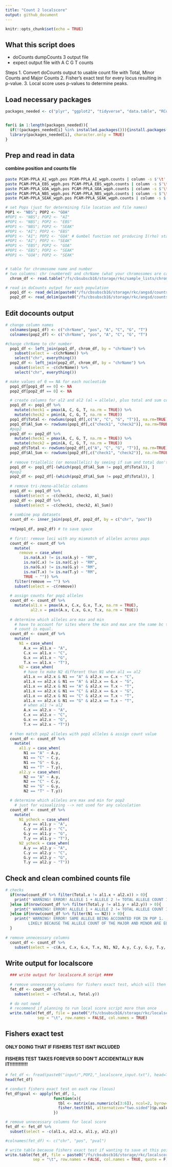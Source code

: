```yaml
---
title: "Count 2 localscore"
output: github_document
---
```


```r
knitr::opts_chunk$set(echo = TRUE)
```

## What this script does
- doCounts dumpCounts 3 output file
- expect output file with A C G T counts

Steps
1. Convert doCounts output to usable count file with Total, Minor Counts and Major Counts
2. Fisher's exact test for every locus resulting in p-value.
3. Local score uses p-values to determine peaks.

## Load necessary packages
```r
packages_needed <- c("plyr", "ggplot2", "tidyverse", "data.table", "RColorBrewer")


for(i in 1:length(packages_needed)){
  if(!(packages_needed[i] %in% installed.packages())){install.packages(packages_needed[i])}
  library(packages_needed[i], character.only = TRUE)
}
```
## Prep and read in data

#### combine position and counts file

```bash
paste PCAM-PPLA_AI_wgph.pos PCAM-PPLA_AI_wgph.counts | column -s $'\t' -t > PCAM-PPLA_AI_wgph.pos_counts
paste PCAM-PPLA_EBS_wgph.pos PCAM-PPLA_EBS_wgph.counts | column -s $'\t' -t > PCAM-PPLA_EBS_wgph.pos_counts
paste PCAM-PPLA_GOA_wgph.pos PCAM-PPLA_GOA_wgph.counts | column -s $'\t' -t > PCAM-PPLA_GOA_wgph.pos_counts
paste PCAM-PPLA_NBS_wgph.pos PCAM-PPLA_NBS_wgph.counts | column -s $'\t' -t > PCAM-PPLA_NBS_wgph.pos_counts
paste PCAM-PPLA_SEAK_wgph.pos PCAM-PPLA_SEAK_wgph.counts | column -s $'\t' -t > PCAM-PPLA_SEAK_wgph.pos_counts
```


```r
# set Pops (just for determining file location and file names)
POP1 <- "NBS"; POP2 <- "GOA"
#POP1 <- "NBS"; POP2 <- "AI"
#POP1 <- "NBS"; POP2 <- "EBS"
#POP1 <- "NBS"; POP2 <- "SEAK"
#POP1 <- "AI"; POP2 <- "EBS"
#POP1 <- "AI"; POP2 <- "GOA" # Gumbel function not producing I(rho) statistic. need to fix
#POP1 <- "AI"; POP2 <- "SEAK"
#POP1 <- "EBS"; POP2 <- "GOA"
#POP1 <- "EBS"; POP2 <- "SEAK"
#POP1 <- "GOA"; POP2 <- "SEAK"


# table for chromosome name and number
# two columns: chr (numbered) and chrName (what your chromosomes are called in your angsd output file)
  chrom_df <- read.table("/fs/cbsubscb16/storage/rkc/sample_lists/chrom_meta_data.txt", header = TRUE, col.names = c("chrName","chrNewName")) %>% mutate(chr = seq(1,104,1)) %>% select(-chrNewName)

# read in doCounts output for each population
  pop1_df <- read_delim(paste0("/fs/cbsubscb16/storage/rkc/angsd/counts/PCAM-PPLA_",POP1,"_wgph.pos_counts"), col_names = TRUE) %>% select(-totDepth) 
  pop2_df <- read_delim(paste0("/fs/cbsubscb16/storage/rkc/angsd/counts/PCAM-PPLA_",POP2,"_wgph.pos_counts"), col_names = TRUE) %>% select(-totDepth)
```

## Edit docounts output 

```r
# change column names
  colnames(pop1_df) <- c("chrName", "pos", "A", "C", "G", "T")
  colnames(pop2_df) <- c("chrName", "pos", "A", "C", "G", "T")

#change chrName to chr number
  pop1_df <- left_join(pop1_df, chrom_df, by = "chrName") %>%
    subset(select = -c(chrName)) %>%
    select("chr", everything())
  pop2_df <- left_join(pop2_df, chrom_df, by = "chrName") %>%
    subset(select = -c(chrName)) %>%
    select("chr", everything())

# make values of 0 == NA for each nucleotide
  pop1_df[pop1_df == 0] <- NA
  pop2_df[pop2_df == 0] <- NA

  # create columns for al2 and al2 (al = allele), plus total and sum columns
  pop1_df <- pop1_df %>%
    mutate(check1 = pmax(A, C, G, T, na.rm = TRUE)) %>%
    mutate(check2 = pmin(A, C, G, T, na.rm = TRUE))
  pop1_df$Total <- rowSums(pop1_df[,c("A", "C", "G", "T")], na.rm=TRUE)
  pop1_df$Al_Sum <- rowSums(pop1_df[,c("check1", "check2")], na.rm=TRUE)
  #pop2
  pop2_df <- pop2_df %>%
    mutate(check1 = pmax(A, C, G, T, na.rm = TRUE)) %>%
    mutate(check2 = pmin(A, C, G, T, na.rm = TRUE))
  pop2_df$Total <- rowSums(pop2_df[,c("A", "C", "G", "T")], na.rm=TRUE)
  pop2_df$Al_Sum <- rowSums(pop2_df[,c("check1", "check2")], na.rm=TRUE)
  
  # remove triallelic (or monoallelic) by seeing if sum and total don't match
  pop1_df <- pop1_df[-(which(pop1_df$Al_Sum != pop1_df$Total)), ]
  #pop2
  pop2_df <- pop2_df[-(which(pop2_df$Al_Sum != pop2_df$Total)), ]
  
  # remove tri-/mono-allelic columns
  pop1_df <- pop1_df %>%
    subset(select = -c(check1, check2, Al_Sum))
  pop2_df <- pop2_df %>%
    subset(select = -c(check1, check2, Al_Sum))
  
  # combine pop datasets
  count_df <- inner_join(pop1_df, pop2_df, by = c("chr", "pos"))
  
  rm(pop1_df, pop2_df) # to save space
  
  # first: remove loci with any mismatch of alleles across pops
  count_df <- count_df %>%
    mutate(
      remove = case_when(
        is.na(A.x) != is.na(A.y) ~ "RM",
        is.na(C.x) != is.na(C.y) ~ "RM",
        is.na(G.x) != is.na(G.y) ~ "RM",
        is.na(T.x) != is.na(T.y) ~ "RM",
        TRUE ~ "")) %>%
    filter(remove == "") %>%
    subset(select = -c(remove))
  
  # assign counts for pop1 alleles
  count_df <- count_df %>%
    mutate(al1.x = pmax(A.x, C.x, G.x, T.x, na.rm = TRUE),
           al2.x = pmin(A.x, C.x, G.x, T.x, na.rm = TRUE))
  
  # determine which alleles are max and min
    # have to account for sites where the min and max are the same bc the allele
    # count is equal.
  count_df <- count_df %>%
    mutate(
      N1 = case_when(
        A.x == al1.x ~ "A",
        C.x == al1.x ~ "C",
        G.x == al1.x ~ "G",
        T.x == al1.x ~ "T"),
      N2 = case_when(
        # have to make N2 different than N1 when al1 == al2
        al1.x == al2.x & N1 == "A" & al2.x == C.x ~ "C",
        al1.x == al2.x & N1 == "A" & al2.x == G.x ~ "G",
        al1.x == al2.x & N1 == "A" & al2.x == T.x ~ "T",
        al1.x == al2.x & N1 == "C" & al2.x == G.x ~ "G",
        al1.x == al2.x & N1 == "C" & al2.x == T.x ~ "T",
        al1.x == al2.x & N1 == "G" & al2.x == T.x ~ "T",
        # when al1 != al2
        A.x == al2.x ~ "A",
        C.x == al2.x ~ "C",
        G.x == al2.x ~ "G",
        T.x == al2.x ~ "T"))
  
  # then match pop2 alleles with pop1 alleles & assign count value
  count_df <- count_df %>%
    mutate(
      al1.y = case_when(
        N1 == "A" ~ A.y,
        N1 == "C" ~ C.y,
        N1 == "G" ~ G.y,
        N1 == "T" ~ T.y),
      al2.y = case_when(
        N2 == "A" ~ A.y,
        N2 == "C" ~ C.y,
        N2 == "G" ~ G.y,
        N2 == "T" ~ T.y))

  # determine which alleles are max and min for pop2
    # just for visualizing --> not used for any calculation
  count_df <- count_df %>%
    mutate(
      N1_ycheck = case_when(
        A.y == al1.y ~ "A",
        C.y == al1.y ~ "C",
        G.y == al1.y ~ "G",
        T.y == al1.y ~ "T"),
      N2_ycheck = case_when(
        A.y == al2.y ~ "A",
        C.y == al2.y ~ "C",
        G.y == al2.y ~ "G",
        T.y == al2.y ~ "T"))
```

## Check and clean combined counts file
```r
# checks
  if(nrow(count_df %>% filter(Total.x != al1.x + al2.x)) > 0){
    print(" WARNING! ERROR! ALLELE 1 + ALLELE 2 != TOTAL ALLELE COUNT IN POP 1!")
  }else if(nrow(count_df %>% filter(Total.y != al1.y + al2.y)) > 0){
    print(" WARNING! ERROR! ALLELE 1 + ALLELE 2 != TOTAL ALLELE COUNT IN POP 2!")
  }else if(nrow(count_df %>% filter(N1 == N2)) > 0){
    print(" WARNING! ERROR! SAME ALLELE BEING ACCOUNTED FOR IN POP 1.
          LIKELY BECAUSE THE ALLELE COUNT OF THE MAJOR AND MINOR ARE EQUAL.")
  }
  
# remove unnecessary columns
  count_df <- count_df %>%
    subset(select = -c(A.x, C.x, G.x, T.x, N1, N2, A.y, C.y, G.y, T.y, N1_ycheck, N2_ycheck))
```

## Write output for localscore 
```r
  ### write output for localscore.R script ####
  
  # remove unnecessary columns for fishers exact test, which will then lead to local score
  fet_df <- count_df %>%
    subset(select = -c(Total.x, Total.y))
  
  # do not need
  # recommend if planning to run local score script more than once
  write.table(fet_df, file = paste0("/fs/cbsubscb16/storage/rkc/localscore/",POP1,"-",POP2,"_localscore_input.txt"), 
              sep = "\t", row.names = FALSE, col.names = TRUE)
```

## Fishers exact test 

#### ONLY DOING THAT IF FISHERS TEST ISNT INCLUDED
#### FISHERS TEST TAKES FOREVER SO DON'T ACCIDENTALLY RUN IT!!!!!!!!!!!!
```r
# fet_df <- fread(paste0("input/",POP2,"_localscore_input.txt"), head=T)
head(fet_df)

# conduct fishers exact test on each row (locus)
fet_df$pval <- apply(fet_df, 1, 
                     function(x){
                       tbl <- matrix(as.numeric(x[3:6]), ncol=2, byrow=T)
                       fisher.test(tbl, alternative="two.sided")$p.value
                     })

# remove unnecessary columns for local score
fet_df <- fet_df %>%
  subset(select = -c(al1.x, al2.x, al1.y, al2.y))

#colnames(fet_df) <- c("chr", "pos", "pval")

# write table because fishers exact test if wanting to save at this point
write.table(fet_df, file = paste0("/fs/cbsubscb16/storage/rkc/localscore/",POP1,"-",POP2,"_postFET.txt"), 
            sep = "\t", row.names = FALSE, col.names = TRUE, quote = F)
```


